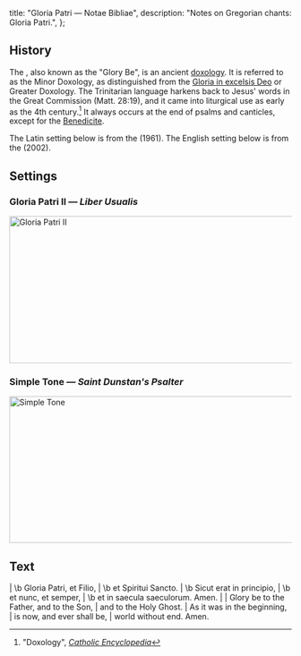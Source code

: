   title: "Gloria Patri — Notae Bibliae",
  description: "Notes on Gregorian chants: Gloria Patri.",
};

<Initial text="Gloria Patri" />

## History

The <Definition lang="latin" anchor="gloria-patri" text="Gloria Patri" />, also known as the "Glory Be", is an ancient [doxology](/glossary/liturgical-terms#doxology). It is referred to as the Minor Doxology, as distinguished from the [Gloria in excelsis Deo](/liturgy/music/chants/gloria) or Greater Doxology. The Trinitarian language harkens back to Jesus' words in the Great Commission (Matt. 28:19), and it came into liturgical use as early as the 4th century.[^1] It always occurs at the end of psalms and canticles, except for the [Benedicite](/liturgy/music/chants/benedicite).

The Latin setting below is from the *<Definition lang="latin" anchor="liber-usualis" text="Liber Usualis" />* (1961). The English setting below is from the *<Definition lang="english" anchor="saint-dunstans-psalter" text="Saint Dunstan's Psalter" />* (2002).

## Settings

### Gloria Patri II — *Liber Usualis*

<Image
  src="/chants/gloria-patri-ii.png"
  alt="Gloria Patri II"
  width="600"
  height="263"
/>

### Simple Tone — *Saint Dunstan's Psalter*

<Image
  src="/chants/gloria-patri-sarum.png"
  alt="Simple Tone"
  width="600"
  height="262"
/>

## Text

<Poetry>
|  \b Gloria Patri, et Filio,
|  \b et Spiritui Sancto.
|  \b Sicut erat in principio,
|  \b et nunc, et semper,
|  \b et in saecula saeculorum. Amen.
|
|  Glory be to the Father, and to the Son,
|  and to the Holy Ghost.
|  As it was in the beginning,
|  is now, and ever shall be,
|  world without end. Amen.
</Poetry>

[^1]: "Doxology", [*Catholic Encyclopedia*](https://www.newadvent.org/cathen/05150a.htm)
